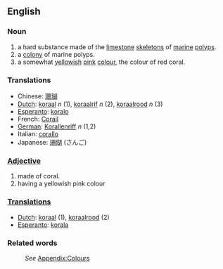 ==English==
===Noun===
#a hard substance made of the [[limestone]] [[skeleton]]s of [[marine]] [[polyp]]s.
#a [[colony]] of marine polyps.
#a somewhat [[yellow]]ish [[pink]] [[colour]], the colour of red coral.

===Translations===
*Chinese: [[珊瑚]]
*[[Dutch]]: [[koraal]] ''n'' (1), [[koraalrif]] ''n'' (2), [[koraalrood]] ''n'' (3)
*[[Esperanto]]: [[koralo]]
*French: [[Corail]]
*[[German]]: [[Korallenriff]] ''n'' (1,2) 
*Italian: [[corallo]]
*Japanese: [[珊瑚]] (さんご)

===[[Adjective]]===
#made of coral.
#having a yellowish pink colour

===[[Translation]]s===
*[[Dutch]]: [[koraal]] (1), [[koraalrood]] (2)
*[[Esperanto]]: [[korala]]

===Related words===
:''See'' [[Wiktionary_Appendix:Colours|Appendix:Colours]]